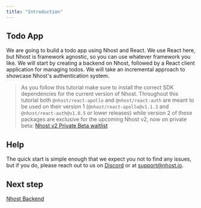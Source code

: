 ```yaml
---
title: "Introduction"
---
```



<YouTube />

## Todo App

We are going to build a todo app using Nhost and React. We use React here, but Nhost is framework agnostic, so you can use whatever framework you like.
We will start by creating a backend on Nhost, followed by a React client application for managing todos. We will take an incremental approach to showcase Nhost's authentication system.

> As you follow this tutorial make sure to install the correct SDK dependencies for the current version of Nhost. Throughout this tutorial both `@nhost/react-apollo` and `@nhost/react-auth` are meant to be used on their version 1 (`@nhost/react-apollo@v1.1.3` and `@nhost/react-auth@v1.0.5` or lower releases) while version 2 of these packages are exclusive for the upcoming Nhost v2, now on private beta: [Nhost v2 Private Beta waitlist](https://waitlist.nhost.io/)

## Help

The quick start is simple enough that we expect you not to find any issues, but if you do, please reach out to us on [Discord](https://discord.gg/SZnpVck) or at support@nhost.io.

## Next step

[Nhost Backend](/quick-start/nhost-backend)
